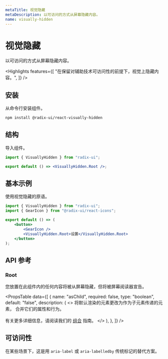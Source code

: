 ```yaml
---
metaTitle: 视觉隐藏
metaDescription: 以可访问的方式从屏幕隐藏内容。
name: visually-hidden
---
```


# 视觉隐藏

<Description>以可访问的方式从屏幕隐藏内容。</Description>

<Highlights
	features={[
		"在保留对辅助技术可访问性的前提下，视觉上隐藏内容。",
	]}
/>

## 安装

从命令行安装组件。

```bash
npm install @radix-ui/react-visually-hidden
```

## 结构

导入组件。

```jsx
import { VisuallyHidden } from "radix-ui";

export default () => <VisuallyHidden.Root />;
```

## 基本示例

使用视觉隐藏的原语。

```jsx
import { VisuallyHidden } from "radix-ui";
import { GearIcon } from "@radix-ui/react-icons";

export default () => (
	<button>
		<GearIcon />
		<VisuallyHidden.Root>设置</VisuallyHidden.Root>
	</button>
);
```

## API 参考

### Root

您放置在此组件内的任何内容将被从屏幕隐藏，但将被屏幕阅读器宣告。

<PropsTable
	data={[
		{
			name: "asChild",
			required: false,
			type: "boolean",
			default: "false",
			description: (
				<>
					将默认渲染的元素更改为作为子元素传递的元素，
					合并它们的属性和行为。
					<br />
					<br />
					有关更多详细信息，请阅读我们的 <a href="../guides/composition">组合</a> 指南。
				</>
			),
		},
	]}
/>

## 可访问性

在某些场景下，这是用 `aria-label` 或 `aria-labelledby` 传统标记的替代方案。